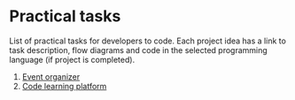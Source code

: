 # Practical tasks

List of practical tasks for developers to code. Each project idea has a link to task description, flow diagrams and code in the selected programming language (if project is completed).

1. [Event organizer](./tasks/event-organizer)
2. [Code learning platform](./tasks/learn-coding-platform)
